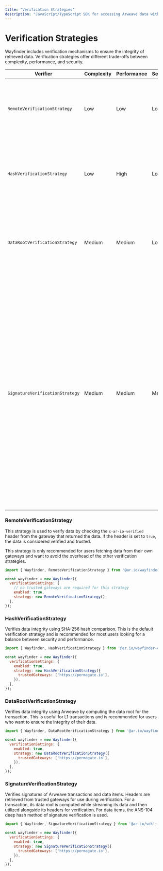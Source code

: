 ```yaml
---
title: "Verification Strategies"
description: "JavaScript/TypeScript SDK for accessing Arweave data with built-in verification and gateway routing"
---
```


# Verification Strategies

Wayfinder includes verification mechanisms to ensure the integrity of retrieved data. Verification strategies offer different trade-offs between complexity, performance, and security.

| Verifier                        | Complexity | Performance | Security | Description                                                                                                  |
| ------------------------------- | ---------- | ----------- | -------- | ------------------------------------------------------------------------------------------------------------ |
| `RemoteVerificationStrategy`    | Low        | Low         | Low      | Checks the `x-ar-io-verified` header from the gateway that returned the data. If `true`, the data is considered verified and trusted. |
| `HashVerificationStrategy`      | Low        | High        | Low      | Computes the SHA-256 hash of the returned data and comparing it to the hash of a **trusted gateway** (_**recommended for most users**_).                                   |
| `DataRootVerificationStrategy`  | Medium     | Medium      | Low      | Computes the data root for the transaction (most useful for L1 transactions) and compares it to the data root provided by a **trusted gateway**. |
| `SignatureVerificationStrategy` | Medium     | Medium      | Medium   | - **ANS-104 Data Items**: Fetches signature components (owner, signature type, tags, etc.) from trusted gateways using range requests, then verifies signatures against the data payload using deep hash calculations following the ANS-104 standard.<br/>- **L1 Transactions**: Retrieves transaction metadata from gateway /tx/\<tx-id\> endpoints, computes the data root from the provided data stream, and verifies the signature using Arweave's cryptographic verification. |

### RemoteVerificationStrategy

This strategy is used to verify data by checking the `x-ar-io-verified` header from the gateway that returned the data. If the header is set to `true`, the data is considered verified and trusted.

<Callout type="warn">
This strategy is only recommended for users fetching data from their own gateways and want to avoid the overhead of the other verification strategies.
</Callout>

```javascript
import { Wayfinder, RemoteVerificationStrategy } from '@ar.io/wayfinder-core';

const wayfinder = new Wayfinder({
  verificationSettings: {
    // no trusted gateways are required for this strategy
    enabled: true,
    strategy: new RemoteVerificationStrategy(),
  },
});
```

### HashVerificationStrategy

Verifies data integrity using SHA-256 hash comparison. This is the default verification strategy and is recommended for most users looking for a balance between security and performance.

```javascript
import { Wayfinder, HashVerificationStrategy } from '@ar.io/wayfinder-core';

const wayfinder = new Wayfinder({
  verificationSettings: {
    enabled: true,
    strategy: new HashVerificationStrategy({
      trustedGateways: ['https://permagate.io'],
    }),
  },
});
```

### DataRootVerificationStrategy

Verifies data integrity using Arweave by computing the data root for the transaction. This is useful for L1 transactions and is recommended for users who want to ensure the integrity of their data.

```javascript
import { Wayfinder, DataRootVerificationStrategy } from '@ar.io/wayfinder-core';

const wayfinder = new Wayfinder({
  verificationSettings: {
    enabled: true,
    strategy: new DataRootVerificationStrategy({
      trustedGateways: ['https://permagate.io'],
    }),
  },
});
```

### SignatureVerificationStrategy

Verifies signatures of Arweave transactions and data items. Headers are retrieved from trusted gateways for use during verification. For a transaction, its data root is computed while streaming its data and then utilized alongside its headers for verification. For data items, the ANS-104 deep hash method of signature verification is used.

```javascript
import { Wayfinder, SignatureVerificationStrategy } from '@ar-io/sdk';

const wayfinder = new Wayfinder({
  verificationSettings: {
    enabled: true,
    strategy: new SignatureVerificationStrategy({
      trustedGateways: ['https://permagate.io'],
    }),
  },
});
```
